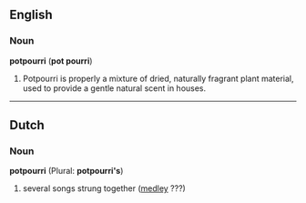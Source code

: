 ==English==
===Noun===
{{wikipedia}}

'''potpourri''' ('''pot pourri''')
#Potpourri is properly a mixture of dried, naturally fragrant plant material, used to provide a gentle natural scent in houses.

----
==Dutch==
===Noun===
'''potpourri''' (Plural: '''potpourri's''')

# several songs strung together ([[medley]] ???)